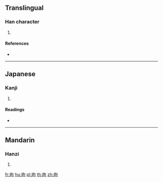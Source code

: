 {{character info/new}}
==Translingual==

===Han character===
{{Han char|rn=96|rad=玉|as=05|sn=9|four=|canj=MGPR|ids=⿰𤣩句}}

# {{defn|Han|sort=玉05}}

====References====
* {{Han ref|kx=0729.070|dkj=20901|dj=1141.010|hdz=21108.040|uh=73BD|ud=29629}}

----

==Japanese==

===Kanji===
{{ja-kanji|grade=|rs=玉05}}

# {{defn|lang=ja|sort=玉05}}

====Readings====
* {{ja-readings|on=[[こう]] (kō), [[く]] (ku)|kun=}}

----

==Mandarin==

===Hanzi===
{{cmn-hanzi|pin=[[gǒu]] ([[gou3]]), [[wén]] ([[wen2]])|wg=kou<sup>3</sup>, wen<sup>2</sup>}}

# {{defn|lang=cmn|sort=玉05}}

[[fr:玽]]
[[hu:玽]]
[[pl:玽]]
[[th:玽]]
[[zh:玽]]